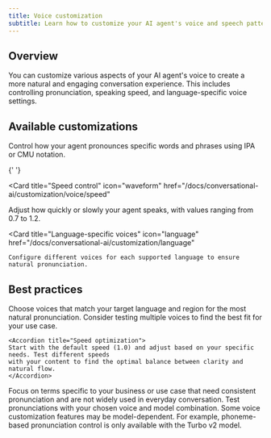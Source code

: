 ```yaml
---
title: Voice customization
subtitle: Learn how to customize your AI agent's voice and speech patterns.
---
```


## Overview

You can customize various aspects of your AI agent's voice to create a more natural and engaging conversation experience. This includes controlling pronunciation, speaking speed, and language-specific voice settings.

## Available customizations

<CardGroup cols={3}>
  <Card
    title="Pronunciation dictionary"
    icon="microphone-stand"
    href="/docs/conversational-ai/customization/voice/pronunciation-dictionary"
  >
    Control how your agent pronounces specific words and phrases using IPA or CMU notation.
  </Card>

{' '}

<Card
  title="Speed control"
  icon="waveform"
  href="/docs/conversational-ai/customization/voice/speed"
>
  Adjust how quickly or slowly your agent speaks, with values ranging from 0.7 to 1.2.
</Card>

  <Card
    title="Language-specific voices"
    icon="language"
    href="/docs/conversational-ai/customization/language"
  >
    Configure different voices for each supported language to ensure natural pronunciation.
  </Card>
</CardGroup>

## Best practices

<AccordionGroup>
  <Accordion title="Voice selection">
    Choose voices that match your target language and region for the most natural pronunciation.
    Consider testing multiple voices to find the best fit for your use case.
  </Accordion>

    <Accordion title="Speed optimization">
    Start with the default speed (1.0) and adjust based on your specific needs. Test different speeds
    with your content to find the optimal balance between clarity and natural flow.
    </Accordion>

  <Accordion title="Pronunciation dictionaries">
    Focus on terms specific to your business or use case that need consistent pronunciation and are not widely used in everyday conversation. Test
    pronunciations with your chosen voice and model combination.
  </Accordion>
</AccordionGroup>

<Note>
  Some voice customization features may be model-dependent. For example, phoneme-based pronunciation
  control is only available with the Turbo v2 model.
</Note>
